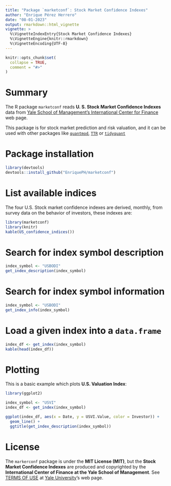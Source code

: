 ```yaml
---
title: "Package `marketconf`: Stock Market Confidence Indexes"
author: "Enrique Pérez Herrero"
date: "08-01-2023"
output: rmarkdown::html_vignette
vignette: >
  %\VignetteIndexEntry{Stock Market Confidence Indexes}
  %\VignetteEngine{knitr::rmarkdown}
  %\VignetteEncoding{UTF-8}
---
```


```r
knitr::opts_chunk$set(
  collapse = TRUE,
  comment = "#>"
)
```

# Summary

The R package `marketconf` reads **U. S. Stock Market Confidence Indexes**
data from [Yale School of Management's International Center for Finance](https://som.yale.edu/faculty-research/our-centers-initiatives/international-center-finance/data/stock-market-confidence) web page.

This package is for stock market prediction and risk valuation, and
it can be used with other packages like [`quantmod`](https://cran.r-project.org/web/packages/quantmod/index.html), [`TTR`](https://cran.r-project.org/web/packages/TTR/index.html) or [`tidyquant`](https://cran.r-project.org/web/packages/tidyquant/index.html)


# Package installation

```r
library(devtools)
devtools::install_github("EnriquePH/marketconf")
```

# List available indices

The four U.S. Stock market confidence indexes are derived, monthly, from
survey data on the behavior of investors, these indexes are:

```r
library(marketconf)
library(knitr)
kable(US_confidence_indices())
```


# Search for index symbol description
```r
index_symbol <- "USBODI"
get_index_description(index_symbol)
```
# Search for index symbol information

```r
index_symbol <- "USBODI"
get_index_info(index_symbol)
```

# Load a given index into a `data.frame`

```r
index_df <- get_index(index_symbol)
kable(head(index_df))
```


# Plotting

This is a basic example which plots __U.S. Valuation Index__:

```r
library(ggplot2)

index_symbol <- "USVI"
index_df <- get_index(index_symbol)

ggplot(index_df, aes(x = Date, y = USVI.Value, color = Investor)) +
  geom_line() +
  ggtitle(get_index_description(index_symbol))
```


# License

The `markerconf` package is under the **MIT License (MIT)**, but the 
__Stock Market Confidence Indexes__ are produced and copyrighted by the
__International Center of Finance at the Yale School of Management__.
See [TERMS OF USE](https://som.yale.edu/faculty-research/centers-initiatives/international-center-for-finance/data/stock-market-confidence-indices/stock-market-confidence-indices) at [Yale University](https://som.yale.edu/)'s web page.

